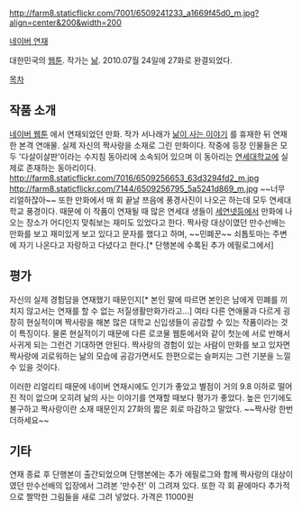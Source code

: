http://farm8.staticflickr.com/7001/6509241233_a1669f45d0_m.jpg?align=center&200&width=200

[http://comic.naver.com/webtoon/list.nhn?titleId=148975 네이버 연재]

대한민국의 [[웹툰]]. 작가는 [[낢]]. 2010.07월 24일에 27화로 완결되었다.

[[목차]]

== 작품 소개 ==
[[네이버 웹툰]] 에서 연재되었던 만화. 작가 서나래가 [[낢이 사는 이야기]] 를 휴재한 뒤 연재한 본격 연애물. 
실제 자신의 짝사랑을 소재로 그린 만화이다. 작중에 등장 인물들은 모두 '다살이살판'이라는 수지침 동아리에 소속되어 있으며 이 동아리는 [[연세대학교]]에 실제로 존재하는 동아리이다.
http://farm8.staticflickr.com/7016/6509256653_63d3294fd2_m.jpg
http://farm8.staticflickr.com/7144/6509256795_5a5241d869_m.jpg
~~너무 리얼하잖아~~
또한 만화에서 매 회 끝날 쯔음에 풍경사진이 나오곤 하는데 모두 연세대학교 풍경이다.
때문에 이 작품이 연재될 때 많은 연세대 생들이 [[세연넷]]등에서 만화에 나오는 장소가 어디인지 맞춰보는 재미도 있었다고 한다.
짝사랑 대상이였던 만수선배는 만화를 보고 재미있게 보고 있다고 문자를 했다고 하며, ~~민폐꾼~~ 쇠톱토마는 주변에 자기 나온다고 자랑하고 다녔다고 한다.[* 단행본에 수록된 추가 에필로그에서]

== 평가 ==
자신의 실제 경험담을 연재했기 때문인지[* 본인 말에 따르면 본인은 남에게 민폐를 끼치지 않고서는 연재를 할 수 없는 저질생활만화가라고...] 여타 다른 연애물과 다르게 굉장히 현실적이며 짝사랑을 해본 많은 대학교 신입생들이 공감할 수 있는 작품이라는 것이 특징이다. 물론 현실적이기 때문에 다른 로코물 웹툰에서와 같이 첫눈에 서로 반해서 사귀게 되는 그런건 기대하면 안된다. 짝사랑의 경험이 있는 사람이 만화를 보고 있자면 짝사랑에 괴로워하는 낢의 모습에 공감가면서도 한편으로는 슬퍼지는 그런 기분을 느낄 수 있을 것이다. 

이러한 리얼리티 때문에 네이버 연재시에도 인기가 좋았고 별점이 거의 9.8 이하로 떨어진 적이 없으며 오히려 낢의 사는 이야기를 연재할 때보다 평가가 좋았다. 높은 인기에도 불구하고 짝사랑이란 소재 때문인지 27화의 짧은 회로 마감하고 말았다. ~~짝사랑 한번 더하세요~~

== 기타 ==
연재 종료 후 단행본이 출간되었으며 단행본에는 추가 에필로그와 함께 짝사랑의 대상이였던 만수선배의 입장에서 그려본 '만수전' 이 그려져 있다. 또한 각 회 끝에마다 추가적으로 짤막한 그림들을 새로 그려 넣었다. 가격은 11000원
